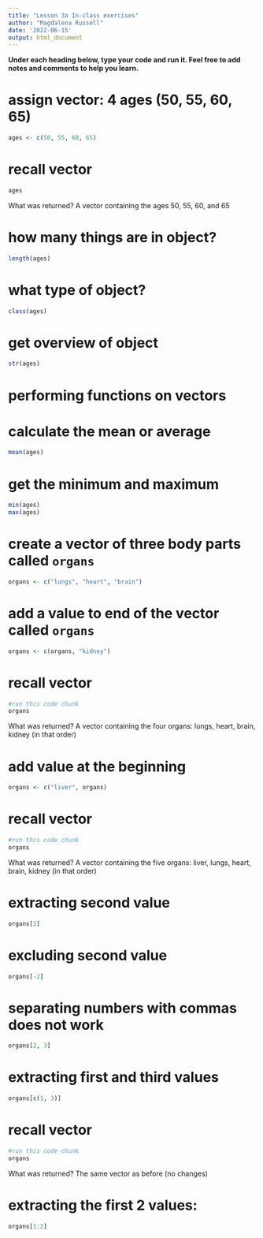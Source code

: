 ```yaml
---
title: "Lesson 3a In-class exercises"
author: "Magdalena Russell"
date: '2022-06-15'
output: html_document
---
```


__Under each heading below, type your code and run it. Feel free to add notes and comments to help you learn.__ 

# assign vector: 4 ages (50, 55, 60, 65)

```r
ages <- c(50, 55, 60, 65) 

```

# recall vector

```r
ages

```

What was returned?
A vector containing the ages 50, 55, 60, and 65

# how many things are in object?

```r
length(ages)

```


# what type of object?

```r
class(ages)

```

# get overview of object

```r
str(ages)

```


# performing functions on vectors

# calculate the mean or average

```r
mean(ages)

```

# get the minimum and maximum

```r
min(ages)
max(ages)

```

# create a vector of three body parts called `organs` 

```r
organs <- c("lungs", "heart", "brain")

```

# add a value to end of the vector called `organs`

```r
organs <- c(organs, "kidney")

```

# recall vector

```r
#run this code chunk
organs

```

What was returned?
A vector containing the four organs: lungs, heart, brain, kidney (in that order)


# add value at the beginning

```r
organs <- c("liver", organs)

```

# recall vector

```r
#run this code chunk
organs

```

What was returned?
A vector containing the five organs: liver, lungs, heart, brain, kidney (in that order)


# extracting second value

```r
organs[2]

```

# excluding second value

```r
organs[-2]

```

# separating numbers with commas does not work

```r
organs[2, 3]

```

# extracting first and third values

```r
organs[c(1, 3)]

```

# recall vector

```r
#run this code chunk
organs

```

What was returned?
The same vector as before (no changes)


# extracting the first 2 values:

```r
organs[1:2]

```
